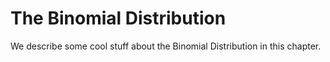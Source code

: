 # The Binomial Distribution

We describe some cool stuff about the Binomial Distribution in this chapter.
